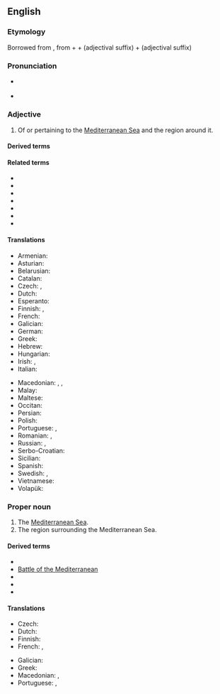 ==English==

===Etymology===
{{PIE root|en|ters}}
Borrowed from {{bor|en|la|Mediterrāneānus}}, from {{m|la|medius||middle}} + {{m|la|terra||earth, land}} + {{m|la|-ānus}} (adjectival suffix) + {{m|la|-eānus}} (adjectival suffix)

===Pronunciation===
* {{a|RP}} {{IPA|en|/ˌmɛdɪtəˈɹeɪnɪən/}}
* {{a|US}} {{IPA|en|/ˌmɛdɪtəˈɹeɪnɪən/|/mɛdɪtəˈɹeɪnjən/}}

===Adjective===
{{en-adj}}

# Of or pertaining to the [[Mediterranean Sea]] and the region around it.

====Derived terms====
{{der4|en
|familial Mediterranean fever
|medicane
|Mediterranean anchovy
|Mediterranean anemia
|Mediterranean back
|Mediterranean Basin
|Mediterranean blue
|Mediterranean climate
|Mediterranean coast fever
|Mediterranean cypress
|Mediterranean Deep Water
|Mediterranean diet
|Mediterranean disease
|Mediterranean eddy
|Mediterranean erythematous fever
|Mediterranean exanthematous fever
|Mediterranean fan palm
|Mediterranean fever
|Mediterranean flour moth
|Mediterranean forest
|Mediterranean front
|Mediterranean fruit fly
|Mediterranean Games
|Mediterranean gecko
|Mediterranean gull
|Mediterranean hackberry
|Mediterranean house gecko
|Mediterranean Irish
|Mediterranean Irishman
|Mediterranean lenses
|Mediterranean lingua franca
|Mediterranean lymphoma
|Mediterranean monk seal
|Mediterranean outflow
|Mediterranean pine
|Mediterranean race
|Mediterranean recluse spider
|Mediterranean region
|Mediterranean Revival Style architecture
|Mediterranean Sea
|Mediterranean shearwater
|Mediterranean snapdragon
|Mediterranean spearfish
|Mediterranean spotted fever
|Mediterranean Squadron
|Mediterranean States
|Mediterranean Station
|Mediterranean Theater of Operations
|Mediterranean theileriosis
|Mediterranean triad
|Mediterranean tropical cyclone
|Mediterranean water
|Mediterranean water shrew
|Mediterranean wood
|Mediterranean-hemoglobin E disease
|Mediterraneanise
|Mediterraneanize
|Protomediterranean
|submediterranean}}

====Related terms====
* {{l|en|medium}}
* {{l|en|middle}}
* {{l|en|Middle-earth}}
* {{l|en|Middle Earth}}
* {{l|en|terra}}
* {{l|en|Terran}}
* {{l|en|terrestrial}}

====Translations====
{{trans-top|Of or pertaining to the Mediterranean Sea and the region around it}}
* Armenian: {{t+|hy|միջերկրական}}
* Asturian: {{t|ast|mediterraneu}}
* Belarusian: {{t|be|міжземнаморскі}}
* Catalan: {{t+|ca|mediterrani}}
* Czech: {{t|cs|středozemní}}, {{t+|cs|středomořský}}
* Dutch: {{t+|nl|mediterraan}}
* Esperanto: {{t|eo|mediteranea}}
* Finnish: {{t|fi|välimerellinen}}, {{t|fi|Välimeren}}
* French: {{t+|fr|méditerranéen}}
* Galician: {{t+|gl|mediterráneo}}
* German: {{t+|de|mediterran}}
* Greek: {{t+|el|μεσογειακός}}
* Hebrew: {{t|he|ים תיכוני|tr=yám-tikhoní}}
* Hungarian: {{t+|hu|mediterrán}}
* Irish: {{t|ga|Meánmhara}}, {{t|ga|Meánmhuirí}}
* Italian: {{t+|it|mediterraneo}}
{{trans-mid}}
* Macedonian: {{t|mk|средоземен}}, {{t|mk|средоземноморски}}, {{t|mk|медитера́нски}}
* Malay: {{t|ms|mediteranean}}
* Maltese: {{t|mt|Mediterran}}
* Occitan: {{t|oc|mediterranèu}}
* Persian: {{t|fa|مدیترانه‌ای|tr=medītarāne'ī}}
* Polish: {{t+|pl|śródziemnomorski}}
* Portuguese: {{t|pt|mediterrânico}}, {{t+|pt|mediterrâneo}}
* Romanian: {{t+|ro|mediteranean}}, {{t|ro|mediteran}}
* Russian: {{t+|ru|средиземноморский}}, {{t+|ru|средиземный}}
* Serbo-Croatian: {{t|sh|mediteran}}
* Sicilian: {{t|scn|miditirràniu}}
* Spanish: {{t+|es|mediterráneo}}
* Swedish: {{t+|sv|medelhavs|alt=medelhavs-}}, {{t+|sv|mediterran}}
* Vietnamese: {{t+|vi|Địa Trung Hải}}
* Volapük: {{t|vo|Zänodamelik}}
{{trans-bottom}}

===Proper noun===
{{en-proper noun}}

# The [[Mediterranean Sea]].
# The region surrounding the Mediterranean Sea.

====Derived terms====
<!--Terms derived from the NOUN-->
* {{l|en|American Mediterranean}}
* [[w:Battle of the Mediterranean|Battle of the Mediterranean]]
* {{l|en|Blue Mediterranean}}
* {{l|en|Key of the Mediterranean}}
* {{l|en|Red Mediterranean}}

====Translations====
{{trans-see|Mediterranean Sea}}

{{trans-top|region surrounding the Mediterranean Sea}}
* Czech: {{t|cs|Středomoří|n}}
* Dutch: {{t+|nl|Middellandse Zee|n}}
* Finnish: {{t|fi|[[Välimeri|Välimeren]] [[alue]]}}
* French: {{t|fr|Bassin méditerranéen|m}}, {{t|fr|Monde méditerranéen|m}}
{{trans-mid}}
* Galician: {{t|gl|[[rexión]] [[mediterránea]]|f}}
* Greek: {{t+|el|Μεσόγειος|f}}
* Macedonian: {{t|mk|Медитера́н|m}}, {{t|mk|Средоземје|n}}
* Portuguese: {{t|pt|[[região]] [[do]] [[Mediterrâneo]]|f}}, {{t+|pt|Mediterrâneo|m}}
{{trans-bottom}}